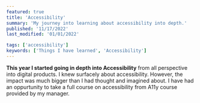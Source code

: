 ```yaml
---
featured: true
title: 'Accessibility'
summary: 'My journey into learning about accessibility into depth.'
published: '11/17/2022'
last_modified: '01/01/2022'

tags: ['accessibility']
keywords: ['Things I have learned', 'Accessibility']
---
```


**This year I started going in depth into Accessibility** from all perspective into digital products. I knew surfacely about accessibility. However, the impact was much bigger than I had thought and imagined about. I have had an oppurtunity to take a full course on accessibility from A11y course provided by my manager.
